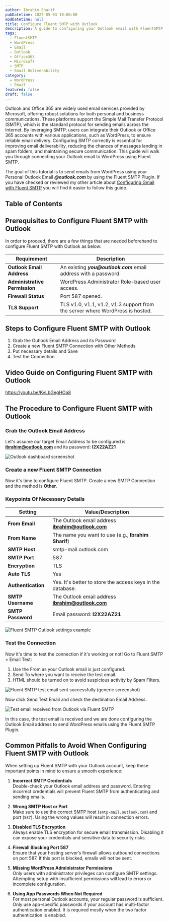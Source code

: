 ```yaml
---
author: Ibrahim Sharif
pubDatetime: 2022-05-03 10:00:00
modDatetime: null
title: Configure Fluent SMTP with Outlook
description: A guide to configuring your Outlook email with FluentSMTP for WordPress email delivery.
tags:
  - FluentSMTP
  - WordPress
  - Email
  - Outlook
  - Office365
  - Microsoft
  - SMTP
  - Email Deliverability
category: 
  - WordPress
  - Email
featured: false
draft: false
---
```


Outlook and Office 365 are widely used email services provided by Microsoft, offering robust solutions for both personal and business communications. These platforms support the Simple Mail Transfer Protocol (SMTP), which is the standard protocol for sending emails across the Internet. By leveraging SMTP, users can integrate their Outlook or Office 365 accounts with various applications, such as WordPress, to ensure reliable email delivery. Configuring SMTP correctly is essential for improving email deliverability, reducing the chances of messages landing in spam folders, and maintaining secure communication. This guide will walk you through connecting your Outlook email to WordPress using Fluent SMTP.

The goal of this tutorial is to send emails from WordPress using your Personal Outlook Email **_@outlook.com_** by using the Fluent SMTP Plugin. If you have checked or reviewed my other article about [Configuring Gmail with Fluent SMTP](/posts/configure-gmail-with-fluent-smtp/) you will find it easier to follow this guide.

## Table of Contents

## Prerequisites to Configure Fluent SMTP with Outlook

In order to proceed, there are a few things that are needed beforehand to configure Fluent SMTP with Outlook as below:

| Requirement                | Description                                                                                   |
|----------------------------|-----------------------------------------------------------------------------------------------|
| **Outlook Email Address**  | An existing **_you@outlook.com_** email address with a password.                              |
| **Administrative Permission** | WordPress Administrator Role-based user access.                                             |
| **Firewall Status**        | Port 587 opened.                                                                              |
| **TLS Support**            | TLS v1.0, v1.1, v1.2, v1.3 support from the server where WordPress is hosted.                 |

## Steps to Configure Fluent SMTP with Outlook

1. Grab the Outlook Email Address and its Password
2. Create a new Fluent SMTP Connection with Other Methods
3. Put necessary details and Save
4. Test the Connection

## Video Guide on Configuring Fluent SMTP with Outlook

https://youtu.be/KvLbGegHOa8

## The Procedure to Configure Fluent SMTP with Outlook

### Grab the Outlook Email Address

Let's assume our target Email Address to be configured is **ibrahim@outlook.com** and its password: **I2X22AZ21**

![Outlook dashboard screenshot](@/assets/images/posts/fluentsmtp/fluent_smtp_outlook_dashboard.png)

### Create a new Fluent SMTP Connection

Now it's time to configure Fluent SMTP. Create a new SMTP Connection and the method is **Other**.

### Keypoints Of Necessary Details

| Setting           | Value/Description                                                                 |
|-------------------|----------------------------------------------------------------------------------|
| **From Email**    | The Outlook email address **ibrahim@outlook.com**                                |
| **From Name**     | The name you want to use (e.g., **Ibrahim Sharif**)                              |
| **SMTP Host**     | smtp-mail.outlook.com                                                            |
| **SMTP Port**     | 587                                                                              |
| **Encryption**    | TLS                                                                              |
| **Auto TLS**      | Yes                                                                              |
| **Authentication**| Yes. It's better to store the access keys in the database.                       |
| **SMTP Username** | The Outlook email address **ibrahim@outlook.com**                                |
| **SMTP Password** | Email password: **I2X22AZ21**                                                    |

![Fluent SMTP Outlook settings example](@/assets/images/posts/fluentsmtp/fluent_smtp_outlook_settings.png)

### Test the Connection

Now it's time to test the connection if it's working or not! Go to Fluent SMTP > Email Test:  
1. Use the From as your Outlook email is just configured.  
2. Send To where you want to receive the test email.  
3. HTML should be turned on to avoid suspicious activity by Spam Filters.

![Fluent SMTP test email sent successfully (generic screenshot)](@/assets/images/posts/fluentsmtp/fluent_smtp_gmail_test_sent_success.png)

Now click Send Test Email and check the destination Email Address.

![Test email received from Outlook via Fluent SMTP](@/assets/images/posts/fluentsmtp/fluent_smtp_outlook_received.png)

In this case, the test email is received and we are done configuring the Outlook Email address to send WordPress emails using the Fluent SMTP Plugin.

## Common Pitfalls to Avoid When Configuring Fluent SMTP with Outlook

When setting up Fluent SMTP with your Outlook account, keep these important points in mind to ensure a smooth experience:

1. **Incorrect SMTP Credentials**  
  Double-check your Outlook email address and password. Entering incorrect credentials will prevent Fluent SMTP from authenticating and sending emails.

2. **Wrong SMTP Host or Port**  
  Make sure to use the correct SMTP host (`smtp-mail.outlook.com`) and port (`587`). Using the wrong values will result in connection errors.

3. **Disabled TLS Encryption**  
  Always enable TLS encryption for secure email transmission. Disabling it can expose your credentials and sensitive data to security risks.

4. **Firewall Blocking Port 587**  
  Ensure that your hosting server’s firewall allows outbound connections on port 587. If this port is blocked, emails will not be sent.

5. **Missing WordPress Administrator Permissions**  
  Only users with administrator privileges can configure SMTP settings. Attempting setup with insufficient permissions will lead to errors or incomplete configuration.

6. **Using App Passwords When Not Required**  
  For most personal Outlook accounts, your regular password is sufficient. Only use app-specific passwords if your account has multi-factor authentication enabled. It is required mostly when the two factor authentication is enabled.